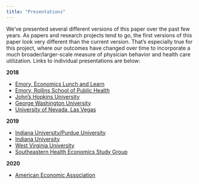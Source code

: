 ```yaml
---
title: "Presentations"
---
```


We've presented several different versions of this paper over the past few years. As papers and research projects tend to go, the first versions of this paper look very different than the current version. That's especially true for this project, where our outcomes have changed over time to incorporate a much broader/larger-scale measure of physician behavior and health care utilization. Links to individual presentations are below:

**2018**

- [Emory, Economics Lunch and Learn](presentations/emory-lunchandlearn-2018/McCarthy Physician VI Slides.pdf)
- [Emory, Rollins School of Public Health](presentations/emory-rollins-2018/McCarthy Physician VI Slides.pdf)
- [John's Hopkins University](presentations/jhu-2018/JHU_Slides_169.pdf)
- [George Washington University](presentations/gwu-2018/McCarthy Physician VI Slides.pdf)
- [University of Nevada, Las Vegas](presentations/unlv-2018/McCarthy Physician VI Slides.pdf)

**2019**

- [Indiana University/Purdue University](presentations/iupui-2019/McCarthy Physician VI Slides.pdf)
- [Indiana University](presentations/iu-2019/McCarthy Physician VI Slides.pdf)
- [West Virginia University](presentations/wvu-2019/McCarthy Physician VI Slides.pdf)
- [Southeastern Health Economics Study Group](presentations/shesg-2019/McCarthy Physician VI Slides.pdf)

**2020**

- [American Economic Association](presentations/aea-2020/McCarthy Physician VI Slides.pdf)